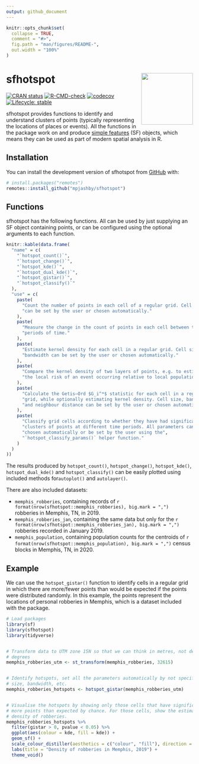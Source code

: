```yaml
---
output: github_document
---
```


<!-- README.md is generated from README.Rmd. Please edit that file -->

```r
knitr::opts_chunk$set(
  collapse = TRUE,
  comment = "#>",
  fig.path = "man/figures/README-",
  out.width = "100%"
)
```



# sfhotspot <img src='man/figures/logo.png' align="right" height="139">

<!-- badges: start -->
[![CRAN status](https://www.r-pkg.org/badges/version/sfhotspot)](https://CRAN.R-project.org/package=sfhotspot)
[![R-CMD-check](https://github.com/mpjashby/sfhotspot/workflows/R-CMD-check/badge.svg)](https://github.com/mpjashby/sfhotspot/actions)
[![codecov](https://codecov.io/gh/mpjashby/sfhotspot/branch/main/graph/badge.svg?token=KPS526F0V1)](https://app.codecov.io/gh/mpjashby/sfhotspot)
[![Lifecycle: stable](https://img.shields.io/badge/lifecycle-stable-brightgreen.svg)](https://lifecycle.r-lib.org/articles/stages.html#stable)
<!-- badges: end -->

sfhotspot provides functions to identify and understand clusters of points
(typically representing the locations of places or events). All the functions in
the package work on and produce [simple
features](https://r-spatial.github.io/sf/) (SF) objects, which means they can be
used as part of modern spatial analysis in R.


## Installation

You can install the development version of sfhotspot from 
[GitHub](https://github.com/) with:

``` r
# install.packages("remotes")
remotes::install_github("mpjashby/sfhotspot")
```


## Functions

sfhotspot has the following functions. All can be used by just supplying an SF
object containing points, or can be configured using the optional arguments to
each function.

```r
knitr::kable(data.frame(
  "name" = c(
    "`hotspot_count()`",
    "`hotspot_change()`",
    "`hotspot_kde()`", 
    "`hotspot_dual_kde()`", 
    "`hotspot_gistar()`",
    "`hotspot_classify()`"
  ),
  "use" = c(
    paste(
      "Count the number of points in each cell of a regular grid. Cell size",
      "can be set by the user or chosen automatically."
    ),
    paste(
      "Measure the change in the count of points in each cell between two",
      "periods of time."
    ),
    paste(
      "Estimate kernel density for each cell in a regular grid. Cell size and",
      "bandwidth can be set by the user or chosen automatically."
    ),
    paste(
      "Compare the kernel density of two layers of points, e.g. to estimate",
      "the local risk of an event occurring relative to local population."
    ),
    paste(
      "Calculate the Getis–Ord $G_i^*$ statistic for each cell in a regular",
      "grid, while optionally estimating kernel density. Cell size, bandwidth",
      "and neighbour distance can be set by the user or chosen automatically."
    ),
    paste(
      "Classify grid cells according to whether they have had significant",
      "clusters of points at different time periods. All parameters can be",
      "chosen automatically or be set by the user using the",
      "`hotspot_classify_params()` helper function."
    )
  )
))
```

The results produced by `hotspot_count()`, `hotspot_change()`, `hotspot_kde()`, 
`hotspot_dual_kde()` and `hotspot_classify()` can be easily plotted using 
included methods for`autoplot()` and `autolayer()`.

There are also included datasets: 

  * `memphis_robberies`, containing records of
    `r format(nrow(sfhotspot::memphis_robberies), big.mark = ",")` robberies in 
    Memphis, TN, in 2019. 
  * `memphis_robberies_jan`, containing the same data but only for the 
    `r format(nrow(sfhotspot::memphis_robberies_jan), big.mark = ",")` robberies 
    recorded in January 2019.
  * `memphis_population`, containing population counts for the centroids of
    `r format(nrow(sfhotspot::memphis_population), big.mark = ",")` census 
    blocks in Memphis, TN, in 2020.


## Example

We can use the `hotspot_gistar()` function to identify cells in a regular grid
in which there are more/fewer points than would be expected if the points were
distributed randomly. In this example, the points represent the locations of 
personal robberies in Memphis, which is a dataset included with the package.

```r
# Load packages
library(sf)
library(sfhotspot)
library(tidyverse)


# Transform data to UTM zone 15N so that we can think in metres, not decimal 
# degrees
memphis_robberies_utm <- st_transform(memphis_robberies, 32615)


# Identify hotspots, set all the parameters automatically by not specifying cell 
# size, bandwidth, etc.
memphis_robberies_hotspots <- hotspot_gistar(memphis_robberies_utm)


# Visualise the hotspots by showing only those cells that have significantly
# more points than expected by chance. For those cells, show the estimated
# density of robberies.
memphis_robberies_hotspots %>% 
  filter(gistar > 0, pvalue < 0.05) %>% 
  ggplot(aes(colour = kde, fill = kde)) +
  geom_sf() +
  scale_colour_distiller(aesthetics = c("colour", "fill"), direction = 1) +
  labs(title = "Density of robberies in Memphis, 2019") +
  theme_void()
```
